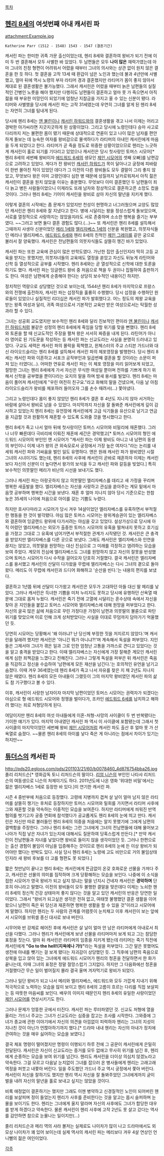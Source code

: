 [[목차]]


== [[헨리 8세]]의 여섯번째 아내 캐서린 파 ==
attachment:Example.jpg

 Katherine Parr (1512 - 1548) 1543 - 1547 (결혼기간)

캐서린 파는 한미한 귀족 가문 출신이었는데, 헨리 8세와 결혼하여 왕비가 되기 전에 이미 두 번 결혼해서 모두 사별한 바 있었다. 두 남편들은 모두 '''나이 많은''' 재력가였는데 아마 그녀의 친정 형편이 어려워서 어렸을 때부터 그녀의 의사와는 상관 없이 원치 않은 결혼을 한 듯 하다. 첫 결혼을 고작 13세 때 환갑이 넘은 노인과 했는데 불과 4년만에 사별했고, 얼마 뒤에 역시 노령의 부자 라티머 경과 결혼했지만 라티머가 몸이 좋지 않아서 제대로 된 결혼생활은 불가능했다. 그래서 캐서린은 어렸을 때부터 늙은 남편들의 실질적인 간병인 노릇을 해야 했지만 다행히도 남편들이 결혼하고 얼마 못 가 죽으면서 아직 젊을 때 부유한 미망인이 되었기에 엄청난 지참금을 가지고 올 수 있는 신분이 됐다. 라티머와 사별했을 당시에 캐서린 파는 고작 31세였는데 우연히 그녀를 알게 된 헨리 8세는 자연히 그녀를 탐내게 된다.

당시에 헨리 8세는 [[앤 불린]]이나 [[캐서린 하워드]]와의 결혼생활을 겪고 나서 이제는 어리고 경박한 아가씨라면 지긋지긋하게 된 상황이었다. 그리고 당시에 노령인데다 승마 사고로 다리까지 저는 불편한 몸이 됐기 때문에 상대적으로 연륜이 있고 나이 많은 남자를 편안하게 돌보는 데 능숙한 여자를 왕비감으로 물색하다가 라티머의 아내인 캐서린에게 마음을 두게 되었다고 한다. 라티머가 곧 죽을 정도로 위중한 상황이었으므로 헨리는 느긋하게 캐서린이 홀로 되기를 기다리고 있었으나 캐서린은 당시 첫사랑인 토머스 시모어[* 헨리 8세의 세번째 왕비이자 [[에드워드 6세]]의 생모인 [[제인 시모어]]의 셋째 오빠]를 남편감으로 고려하고 있었다. 게다가 전 왕비인 [[캐서린 하워드]]가 목이 달아나고 궁정에 피바람이 한번 몰아친 적이 있었던 데다가 그 이전의 다른 왕비들도 모두 결말이 그리 좋지 않았고, 무엇보다 왕은 이미 고령인데다 심한 병 때문에 성질까지 날카로워져서 아직 젊은 캐서린이 결혼을 원치 않았을 이유는 충분했다. 무엇보다 이미 결혼했던 두 남편들이 죄다 늙고 병든 사람들이었으니 이제라도 또래 남자와 정상적으로 결혼하고픈 소망도 컸을 것이다. 그러나 헨리 8세는 기어이 캐서린을 왕비로 삼아 자신의 말년을 지키게 했다.

이렇게 결혼의 시작에는 좀 문제가 있었지만 천성이 현명하고 너그러웠으며 교양도 많았던 캐서린은 헨리 8세와 잘 지냈다고 한다. 병에 시달리는 왕을 정성스럽게 돌보았으며, 서로를 열정적으로 사랑하지는 않았을지라도 서로 존중하며 소소한 행복을 즐기는 부부였다. ~~그러고 보면 둘다 결혼 경험도 많다.(...)~~ 또 캐서린은 헨리 8세를 설득해서 그때까지 사생아 신분이었던 [[메리 1세]]와 [[엘리자베스 1세]]의 신분을 복원했고, 의붓자식들인 메리나 엘리자베스, [[에드워드 6세]]와 헨리 8세의 친척인 [[제인 그레이]]를 같은 궁으로 불러서 잘 양육했다. 캐서린은 전남편들의 의붓자식들도 살뜰히 챙긴 바가 있었다. 

캐서린 파는 또한 교육에 관심이 많은 만학도였다. 가난한 집안 출신인지라 딱히 고등 교육을 받지는 못했지만, 의붓자녀들의 교육에도 열정을 쏟았고 자신도 뒤늦게 라틴어와 신학 등 열성적으로 공부를 시작했다. 헨리 8세와는 곧 열성적으로 신학에 대한 토론을 하기도 했다. 캐서린 파는 잉글랜드 왕비 중 처음으로 책을 두 권이나 집필하여 출판하기도 한다. 여성은 남편에게 순종해야 한다는 상당히 보수적인 내용이긴 하지만. 

정치적인 역량으로 상당했던 것으로 보이는데, 1544년 헨리 8세가 마지막으로 프랑스와의 전쟁에 출전하자, 캐서린 파는 섭정직을 훌륭히 수행했다. 당시 섭정을 수행하던 원로들이 있었으나 실질적인 리더십은 캐서린 파가 발휘했다고. 어느 정도의 제왕 교육을 받는 왕족 여성과 달리, 귀족 여성으로서 기본적인 교육만 받은 여성으로서는 탁월한 성과라 할 수 있다. 

그녀는 성공회 교도였지만 보수적인 헨리 8세와 달리 진보적인 편이라 [[앤 불린]]이나 [[캐서린 하워드]]처럼 불같은 성정의 헨리 8세에게 죽임을 당할 위기를 맞을 뻔했다. 헨리 8세와 토론을 할 때 신교도적인 주장을 펼쳐 왕은 서서히 짜증을 내게 된다. 라틴어가 아니라 영어로 된 기도문을 작성하는 등 캐서린 파는 신교도라는 사실을 분명히 드러내고 있었다. 구교도 세력은 캐서린 파의 몰락을 획책했고, 윈체스터의 주교 스티븐 가드너와 대신 라이오드슬리는 헨리 8세를 설득해서 캐서린 파의 체포영장을 발행한다. 당시 헨리 8세는 캐서린 파와 이혼하고 서포크 공작부인과 일곱번째 결혼을 할 것이라는 소문이 퍼져 있는 터였다(...). 어떠한 연유로 캐서린 파는 이 체포 영장을 미리 읽어보게 되었고, 절망한 그녀는 헨리 8세에게 가서 자신은 무식한 여성일 뿐이며 전하를 기쁘게 하기 위해서 신학을 공부했을 뿐이다라는 요지의 말을 하며 밤새 용서를 빌었다. 헨리 8세는 마음이 풀어져 캐서린에게 "우린 여전히 친구요."라고 화해의 말을 건넸으며, 다음 날 아침 라이오드슬리가 왕비를 체포하러 들어오자 그를 손수 때려서(...) 쫓아냈다. 

그리고 노령인데다 몸이 좋지 않았던 헨리 8세가 결혼 후 4년도 지나지 않아 서거하는 바람에 살아서 왕비로 남을 수 있었다. 마지막까지 자신을 잘 돌봐준 캐서린에게 깊이 감사하고 있었는지 헨리 8세는 유언장에 캐서린에게 고급 식기들을 유산으로 남기고 연금을 지급할 것과 원활하게 재혼할 수 있도록 도와줄 것을 명시했다고 한다.

헨리 8세가 죽고 나서 얼마 뒤에 첫사랑이던 토머스 시모어와 비밀리에 재혼했다. 그러나 너무 빠른데다 극비리에 이뤄진 재혼에 세간은 경악했고[* 토머스 시모어의 형인 에드워드 시모어의 부인인 앤 시모어가 "캐서린 파는 이제 왕비도 아니고 내 남편의 동생의 부인이니 이제 내가 왕의 큰 외숙모로서 궁정에서 가장 높은 여자다."라는 논리를 내세워 캐서린 파와 기싸움을 벌인 일도 유명하다. 앤은 원래 캐서린 파가 왕비였던 시절 그녀의 시녀이기도 했는데, 헨리 8세의 사후에 캐서린이 곧바로 재혼하자 이제는 캐서린보다 자신의 신분이 더 높다면서 왕가의 보석을 두고 캐서린 파와 갈등을 빚었다.] 특히 보수적인 의붓딸인 메리가 비난의 시선을 보내기도 했다. 

그러나 캐서린 파는 아랑곳하지 않고 의붓딸인 엘리자베스를 데리고 새 가정을 꾸리며 행복한 새출발을 했다. 엘리자베스는 자신을 사랑하고 관심을 쏟아주는 계모 밑에서 마음껏 공부하며 행복한 시간을 보낸다. 재혼 후 얼마 지나지 않아 당시 기준으로는 한참 늦은 35세의 나이에 처음으로 아이를 갖는 기쁨도 누렸다. 

하지만 호사다마라고 시모어가 당시 겨우 14살이었던 엘리자베스를 유혹하면서 부적절한 행동을 한 것이 발각됐다. 야심 많은 토머스 시모어는 왕위계승권이 있는 엘리자베스와 결혼하여 잉글랜드 왕위에 다가서려는 야심을 갖고 있었다. 설상가상으로 당시에 아직 어렸던 엘리자베스는 외모가 출중한 토머스 시모어의 유혹을 떨쳐내지 못하고 호기심을 가졌고 그대로 그 유혹에 넘어가면서 부적절한 관계가 시작됐던 것. 캐서린은 큰 충격을 받았지만 엘리자베스를 다른 곳으로 보냈다. 그래도 캐서린은 엘리자베스와 인연을 끊지는 않았고, 의붓딸을 원망하는 대신 진심으로 그 미래를 걱정하고 염려하는 모습을 보여 주었다. 계모의 진심에 엘리자베스도 그녀를 원망하지 않고 자신의 잘못을 반성했으며 토머스 시모어가 다시 수작을 걸어오자 단호히 거절했다. 결국 캐서린은 엘리자베스를 용서했고 캐서린의 산달이 다가왔을 무렵에 엘리자베스는 다시 그녀의 곁으로 돌아왔다. 메리도 이 무렵에 캐서린과 드디어 화해하고 '순산을 빈다.'는 내용의 편지를 보냈다. 

결혼하고 1년쯤 뒤에 산달이 다가왔고 캐서린은 모두가 고대하던 아들 대신 딸 메리를 낳았다. 그러나 캐서린은 득녀한 기쁨을 미처 누리지도 못하고 당시에 유행하던 산욕열 때문에 그대로 몸져 누웠다. 캐서린은 죽기 전에 고열에 시달리는 혼수상태 속에서 자신을 찾아 온 지인들을 붙잡고 토머스 시모어와 엘리자베스에 대해 원망을 퍼부었다고 한다. 자신의 굴곡 많은 삶에 처음으로 꾸린 가정다운 가정이 남편과 의붓딸의 불륜으로 파탄 위기를 맞았으며 이로 인해 크게 상처받았다는 사실을 이대로 무덤까지 담아가기 억울했던 듯. 

당연히 시모어는 당황해서 '왜 이러냐? 난 당신께 부정한 짓을 저지르지 않았다.'며 캐서린을 달래려 했지만 캐서린은 '아니긴 뭐가 아니냐?!'며 계속해서 독설을 퍼부었다. 지인들은 그제서야 그녀가 겪은 일과 그로 인한 엄청난 고통을 가까스로 견디고 있었다는 것을 알고 충격을 받았다고 한다. 이때 엘리자베스는 자신에게 가장 잘해준 계모인 캐서린에게 심한 죄책감을 느꼈다고 전해진다. 그러나 그렇게 독설을 퍼부은 뒤 캐서린은 죽음을 직감하고 정신을 수습하여 '남편에게 모든 재산을 남긴다.'는 호의적인 유언을 남기고 숨졌다. 이때 겨우 36세였는데 헨리 8세가 죽고 나서 자유를 찾은 지 채 2년도 지나지 않은 때였다. 헨리 8세의 모든 아내들이 그랬듯이 그의 마지막 왕비였던 캐서린 파의 삶도 참 기구했다고 볼 수 있다.

이후, 캐서린이 사랑한 남자이자 마지막 남편이었던 토머스 시모어는 권력자가 되겠다는 야심으로 형 에드워드 시모어와 정쟁을 벌이다가, 조카인 [[에드워드 6세]]를 납치하고 해하려 했다는 죄로 처형당하게 된다. 

여담이지만 헨리 8세의 여섯 아내들에게 이혼-처형-사망의 사이클이 두 번 반복됐다는 기이한 얘기가 있다. 마지막 아내였던 캐서린 파 역시 이 사이클에 포함됐는데 그래서 첫 사이클의 마지막이었던 세번째 왕비 [[제인 시모어]]처럼 캐서린 파도 출산 후 얼마 못 가 산욕열로 숨졌다. ~~물론 헨리 8세의 아이를 낳다 죽은 게 아니라는 점에서 차이가 있기는 하지만~~

== [[튜더스]]의 캐서린 파 ==
http://pds20.egloos.com/pds/201103/21/60/b0078460_4d876754bba26.jpg
졸리 리처드슨[* 영화감독 토니 리처드슨의 딸이다. [[리엄 니슨]]의 부인인 나타샤 리처드슨의 여동생으로 니슨의 처제이기도 하다. 2011년도에 나온 영화 '위대한 비밀'에서는 젊은 엘리자베스 1세로 등장한 바 있다.]이 연기한 캐서린 파.

시즌 4 중반부에 처음으로 등장했다. 고령에 지병까지 겹쳐 살 날이 얼마 남지 않은 라티머를 살뜰히 챙기는 후처로 등장하지만 토머스 시모어와 밀회를 가지면서 라티머 사후에 그와 재혼할 것을 약속하는 이중적인 모습을 보여준다. 하지만 라티머에게 씌워진 반역 혐의를 벗기고자 궁중 연회에 참석했다가 공교롭게도 헨리 8세의 눈에 띄고 만다. 캐서린은 자신만 따로 불러들인 헨리 8세의 의중을 처음에는 알지 못했기에 그에게 남편의 결백함을 주장한다. 그러나 헨리 8세는 그런 그녀에게 그녀의 전남편들에 대해 물어보고 나아가 직접 낳은 자녀가 있는지에 대해서도 질문하여 당혹스럽게 만든다.[* 만약 캐서린이 전남편들과 자녀를 낳았다면 왕비로 들이지 않을 생각이었던 듯. 그러나 한편으로는 출산 경험이 불임이 아님을 입증해주는 것이므로 헨리 8세의 눈에 든 이상 왕비가 되어야만 했다는 반박도 있다. 사실 당시 헨리 8세는 노령에 고도 비만으로 거의 불임상태인지라 새 왕비 후보를 더 고를 형편도 못 되었다.] 

짧은 첫만남이 끝나고 헨리 8세는 캐서린에게 뜬금없이 온갖 호화로운 선물을 가져다 주고, 캐서린은 선물의 의미를 짐작하며 크게 당황해하는 모습을 보인다. 나중에 이 소식을 접한 시모어가 영국 왕비가 되고 싶지 않냐는 말을 넌지시 건네자 캐서린은 '''경악하며''' 단호히 아니라고 말했다. 이전의 왕비들이 모두 불행한 결말을 맞은데다 이제는 노쇠한 헨리 8세의 정신적 건강 상태마저 좋지 않다는 것을 알고 있던 캐서린의 반응은 당연한 일이었다. 그래서 "왕비가 되고싶은 생각은 전혀 없고, 여태껏 불행했던 결혼 생활을 이어왔으니 남편이 죽은 뒤 당신과 재혼하면 행복한 생활을 할 수 있을 것"이라고 시모어에게 말했다. 하지만 헨리는 두 사람의 관계를 어렴풋이 눈치채고 이후 캐서린이 보는 앞에서 시모어를 브뤼셀 종신 대사로 보내 버린다. 

시무어와 반 강제로 헤어진 후에 캐서린은 살 날이 얼마 안 남은 라티머에게 아내로서 최선을 다했다. 그러나 헨리가 캐서린에게 보낸 선물을 라티머마저 보게 되고 그는 참담한 표정을 짓는다. 얼마 뒤 캐서린은 라티머의 임종을 지키게 됐는데 라티머는 죽기 직전에 캐서린에게 '''"Go to the hell!(지옥에나 가!)"'''라는 독설을 퍼부었다. 그간 말은 못했어도 생전에 아내를 뺏기는 걸 보게 됐다는 자괴감이 상당했던 듯. 그 직후에 남편의 죽음으로 상복을 입고 앉아 있는 그녀에게 에드워드 시모어가 헨리의 청혼을 전달하면서 한 화가 끝나는데, 이때 그녀의 표정은 정말 절망스럽기 그지없다. 하지만 그 다음화에선 청혼을 거절했다간 무슨 일이 벌어질지 몰라 결국 울며 겨자먹기로 왕비가 되었다. 

그러나 일단 왕비가 되고 나서 메리와 엘리자베스, 에드워드와 모두 가깝게 지내기 위해 적극적으로 노력하는 모습을 많이 보이고 헨리 8세의 고름이 흐르는 다리를 직접 보살피는 등 따뜻한 마음씨를 보인다. 배우의 이미지 때문인지 헨리 8세의 유일한 사랑이었던 [[제인 시모어]]를 연상시키기도 한다.

그러나 문제가 엉뚱한 곳에서 터진다. 캐서린 파는 루터파였던 것. 신교도 처형에 열을 올리는 가드너 주교는 그녀가 신교도라는 심중을 잡고는 조사를 시작한다. 그와중에 그녀가 종교에 관한 이야기에서 자신의 의견을 아낌없이 피력하자 헨리는 그녀의 지성이 지나친 것이 아닌가 언짢아하기까지 했다.[* 드라마 내내 헨리는 자신의 아내가 정치에 관여하는 것을 매우 싫어하는 모습을 보였다.] 

결국 체포 명령이 떨어졌지만 명령이 이행되기 하루 전에 그 공문이 캐서린에게 은밀히 전달된다. 캐서린은 자신이 신교도라는 증거를 모두 없애고 무사히 위기를 넘긴 후, 헨리에게 순종하는 모습을 보여 위기를 넘긴다. 헨리도 캐서린을 더이상 의심치 않겠노라고 약속한다. 그걸 모르고 다음날 눈치없이 그녀를 잡으러 온 병사들에게 헨리는 고래고래 역정을 퍼붓고 내쫓아 버린다. 일을 주도했던 가드너 주교 역시 궁정에서 쫓아 버린다. 캐서린이 처신을 잘하기도 했지만 헨리 역시 자신을 잘 돌봐주었던 그녀에게까지 굳이 벌을 내려 자신의 말년을 홀로 보내고 싶지는 않았을 것이다.

비록 애정없이 결혼하기는 했지만 그래도 이젠 병약하고 신경질적인 노인이 되어버린 헨리를 보살피며 정이 들었는지 헨리가 사후를 준비한다는 것을 알고는 몹시 슬퍼하며 눈물을 보이기도 한다. 헨리는 그녀에게 울지 말라며 자신의 사후에도 그녀가 합당한 대우를 받게 하겠다고 약속한다. 물론 캐서린이 헨리 사후에 고작 2년도 못 살고 갔다는 역사를 감안하면 참으로 눈물나는 일이지만(...)

졸리 리처드슨과 메리 역의 사라 볼저는 실제로도 나이차가 많이 나고 드라마에서도 외모상 나이차가 꽤 있어 보이는데 실제 역사의 캐서린 파는 메리보다 겨우 4살 연상인 언니뻘의 젊은 여인이었다.

[[각주]]
